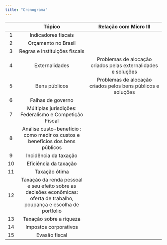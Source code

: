 ```yaml
---
title: "Cronograma"
---
```


|     |                Tópico              |          Relação com Micro III                |
|:---:|:-----------------------------------:|:--------------------------------------:|
|  1  | Indicadores fiscais         |                          |
|  2  | Orçamento no Brasil          |                      |
|  3  | Regras e instituições fiscais         |                            |
|  4  | Externalidades               | Problemas de alocação criados pelas externalidades e soluções                  |
|  5  | Bens públicos    | Problemas de alocação criados pelos bens públicos e soluções   |
|  6  | Falhas de governo    |                   |
|  7  | Múltiplas jurisdições: Federalismo e Competição Fiscal    |                   |
|  8  | Análise custo-benefício : como medir os custos e benefícios dos bens públicos    |                   |
|  9  | Incidência da taxação    |                   |
|  10  | Eficiência da taxação     |                   |
|  11  | Taxação ótima     |                   |
|  12  | Taxação da renda pessoal e seu efeito sobre as decisões econômicas: oferta de trabalho, poupança e escolha de portfolio     |                   |
|  13  | Taxação sobre a riqueza    |                   |
|  14  | Impostos corporativos    |                   |
|  15  | Evasão fiscal    |                   |
